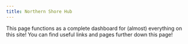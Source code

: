 ```yaml
---
title: Northern Shore Hub
---
```


This page functions as a complete dashboard for (almost) everything on this site! You can find useful links and pages further down this page!